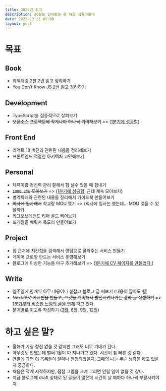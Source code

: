 ```yaml
---
title: 2022년 회고
description: 20살로 살아보는 한 해를 되돌아보며
date: 2022-12-31 00:00
layout: post
---
```


# 목표

## Book

- 리팩터링 2판 2번 읽고 정리하기
- You Don’t Know JS 2번 읽고 정리하기

## Development

- TypeScript를 집중적으로 살펴보기
- ~~오픈소스 프로젝트에 작게나마 하나씩 기여해보기~~ => ([1분기에 성공함](https://github.com/yourtablecloth/TableClothCatalog/pull/3))

## Front End

- 리액트 18 버전과 관련된 내용들 정리해보기
- 프론트엔드 적절한 아키텍처 고민해보기

## Personal

- 체력이랑 정신력 관리 잘해서 힘 낼수 있을 때 힘내기
- ~~`1000 만원` 모아보기~~ => ([1분기에 성공함](/quarter-one-review/#1000%EB%A7%8C%EC%9B%90-%EB%AA%A8%EC%95%84%EB%B3%B4%EA%B8%B0), 근데 계속 모아보자)
- 병역특례와 관련된 내용들 정리해서 가이드북 만들어보기
- ~~회사에 입사해서~~ 학교랑 MOU 맺기 => (회사에 입사는 했는데… MOU 맺을 수 있을까?)
- 리그오브레전드 티어 골드 찍어보기
- 뜨개질을 배워서 목도리 만들어보기

## Project

- 집 근처에 치킨집을 검색해서 랜덤으로 골라주는 서비스 만들기
- 게이머 프로필 만드는 서비스 운영해보기
- 블로그에 이상한 기능들 마구 추가해보기 => ([1분기에 CV 페이지를 만들었다.](/cv/))

## Write

- 일주일에 한개씩 아무 내용이나 붙잡고 블로그 글 써보기 (내용이 짧아도 됨)
- ~~NextJS로 게시판을 만들고, 그것을 계속해서 발전시켜나가는 강좌 글 작성하기~~ => [1분기부터 비슷한 느낌의 글을 연재](/categories/%EB%A7%8C%EB%93%A4%EA%B8%B0/Socket-io%EB%A1%9C-%EC%B1%84%ED%8C%85-%EC%84%9C%EB%B9%84%EC%8A%A4-%EB%A7%8C%EB%93%A4%EC%96%B4%EB%B3%B4%EA%B8%B0/) 하고 있다.
- 분기별로 회고록 작성하기 ([3월](/quarter-one-review/), 6월, 9월, 12월)

# 하고 싶은 말?

- 올해가 가장 정신 없을 것 같지만 그래도 너무 기대가 된다.
- 아무것도 안했는데 벌써 1월이 다 지나가고 있다. 시간이 참 빠른 것 같다.
- 연말에 과연 이 목록들이 얼마나 진행되었을지, 그때의 나는 무슨 생각을 하고 있을지 궁금하다.
- 처음은 작게 시작하지만, 점점 그림을 크게 그리면 안될 일이 없을 것 같다.
- 지금 블로그에 draft 상태로 된 글들이 많은데 시간이 날 때마다 하나씩 부활시켜야지
